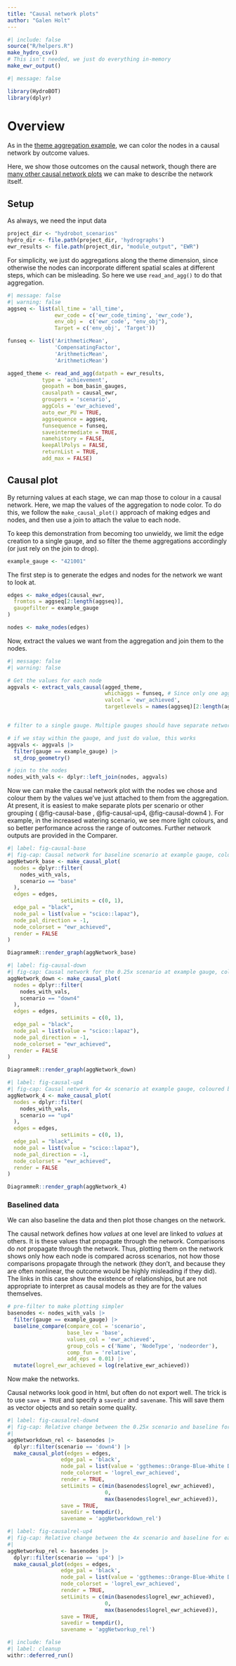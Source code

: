 ```yaml
---
title: "Causal network plots"
author: "Galen Holt"
---
```


```r
#| include: false
source("R/helpers.R")
make_hydro_csv()
# This isn't needed, we just do everything in-memory
make_ewr_output()
```

```r
#| message: false

library(HydroBOT)
library(dplyr)
```

# Overview

As in the [theme aggregation example](../aggregator/theme_agg.qmd), we can color the nodes in a causal network by outcome values.

Here, we show those outcomes on the causal network, though there are [many other causal network plots](../provided_data/causal_plots.qmd) we can make to describe the network itself.

## Setup

As always, we need the input data

```r
project_dir <- "hydrobot_scenarios"
hydro_dir <- file.path(project_dir, 'hydrographs')
ewr_results <- file.path(project_dir, "module_output", "EWR")
```

For simplicity, we just do aggregations along the theme dimension, since otherwise the nodes can incorporate different spatial scales at different steps, which can be misleading. So here we use `read_and_agg()` to do that aggregation.

```r
#| message: false
#| warning: false
aggseq <- list(all_time = 'all_time',
               ewr_code = c('ewr_code_timing', 'ewr_code'),
               env_obj =  c('ewr_code', "env_obj"),
               Target = c('env_obj', 'Target'))

funseq <- list('ArithmeticMean', 
               'CompensatingFactor',
               'ArithmeticMean',
               'ArithmeticMean')

agged_theme <- read_and_agg(datpath = ewr_results, 
           type = 'achievement',
           geopath = bom_basin_gauges,
           causalpath = causal_ewr,
           groupers = 'scenario',
           aggCols = 'ewr_achieved',
           auto_ewr_PU = TRUE,
           aggsequence = aggseq,
           funsequence = funseq,
           saveintermediate = TRUE,
           namehistory = FALSE,
           keepAllPolys = FALSE,
           returnList = TRUE,
           add_max = FALSE)

```

## Causal plot

By returning values at each stage, we can map those to colour in a causal network. Here, we map the values of the aggregation to node color. To do this, we follow the `make_causal_plot()` approach of making edges and nodes, and then use a join to attach the value to each node.

To keep this demonstration from becoming too unwieldy, we limit the edge creation to a single gauge, and so filter the theme aggregations accordingly (or just rely on the join to drop).

```r
example_gauge <- "421001"
```


The first step is to generate the edges and nodes for the network we want to look at.

```r

edges <- make_edges(causal_ewr,
  fromtos = aggseq[2:length(aggseq)],
  gaugefilter = example_gauge
)

nodes <- make_nodes(edges)
```

Now, extract the values we want from the aggregation and join them to the nodes.

```r
#| message: false
#| warning: false

# Get the values for each node
aggvals <- extract_vals_causal(agged_theme,
                               whichaggs = funseq, # Since only one agg function at each step
                               valcol = 'ewr_achieved',
                               targetlevels = names(aggseq)[2:length(aggseq)]) # don't use the first one, it's time at _timing 


# filter to a single gauge. Multiple gauges should have separate networks or otherwise split the gauge-specific nodes. And include the larger scales pertaining to that gauge.

# if we stay within the gauge, and just do value, this works
aggvals <- aggvals |> 
  filter(gauge == example_gauge) |> 
  st_drop_geometry()

# join to the nodes
nodes_with_vals <- dplyr::left_join(nodes, aggvals)
```

Now we can make the causal network plot with the nodes we chose and colour them by the values we've just attached to them from the aggregation. At present, it is easiest to make separate plots per scenario or other grouping ( @fig-causal-base , @fig-causal-up4, @fig-causal-down4 ). For example, in the increased watering scenario, we see more light colours, and so better performance across the range of outcomes. Further network outputs are provided in the Comparer.

```r
#| label: fig-causal-base
#| fig-cap: Causal network for baseline scenario at example gauge, coloured by proportion passing at each node, e.g. Arithmetic Means at every step. Light yellow is 0, dark blue is 1.
aggNetwork_base <- make_causal_plot(
  nodes = dplyr::filter(
    nodes_with_vals,
    scenario == "base"
  ),
  edges = edges,
                 setLimits = c(0, 1),
  edge_pal = "black",
  node_pal = list(value = "scico::lapaz"),
  node_pal_direction = -1,
  node_colorset = "ewr_achieved",
  render = FALSE
)

DiagrammeR::render_graph(aggNetwork_base)
```

```r
#| label: fig-causal-down
#| fig-cap: Causal network for the 0.25x scenario at example gauge, coloured by proportion passing at each node, e.g. Arithmetic Means at every step. Light yellow is 0, dark blue is 1.
aggNetwork_down <- make_causal_plot(
  nodes = dplyr::filter(
    nodes_with_vals,
    scenario == "down4"
  ),
  edges = edges,
                 setLimits = c(0, 1),
  edge_pal = "black",
  node_pal = list(value = "scico::lapaz"),
  node_pal_direction = -1,
  node_colorset = "ewr_achieved",
  render = FALSE
)

DiagrammeR::render_graph(aggNetwork_down)
```


```r
#| label: fig-causal-up4
#| fig-cap: Causal network for 4x scenario at example gauge, coloured by proportion passing at each node, e.g. Arithmetic Means at every step.Light yellow is 0, dark blue is 1.
aggNetwork_4 <- make_causal_plot(
  nodes = dplyr::filter(
    nodes_with_vals,
    scenario == "up4"
  ),
  edges = edges,
                 setLimits = c(0, 1),
  edge_pal = "black",
  node_pal = list(value = "scico::lapaz"),
  node_pal_direction = -1,
  node_colorset = "ewr_achieved",
  render = FALSE
)

DiagrammeR::render_graph(aggNetwork_4)
```

### Baselined data

We can also baseline the data and then plot those changes on the network.

::: callout-caution
The causal network defines how *values* at one level are linked to *values* at others. It is these values that propagate through the network. Comparisons do *not* propagate through the network. Thus, plotting them on the network shows only how each node is compared across scenarios, not how those comparisons propagate through the network (they don't, and because they are often nonlinear, the outcome would be highly misleading if they did). The links in this case show the existence of relationships, but are not appropriate to interpret as causal models as they are for the values themselves.
:::

```r
# pre-filter to make plotting simpler
basenodes <- nodes_with_vals |> 
  filter(gauge == example_gauge) |> 
  baseline_compare(compare_col = 'scenario', 
                   base_lev = 'base',
                   values_col = 'ewr_achieved',
                   group_cols = c('Name', 'NodeType', 'nodeorder'),
                   comp_fun = 'relative',
                   add_eps = 0.01) |>
  mutate(logrel_ewr_achieved = log(relative_ewr_achieved))
```

Now make the networks.

::: callout-tip
Causal networks look good in html, but often do not export well. The trick is to use `save = TRUE` and specify a `savedir` and `savename`. This will save them as vector objects and so retain some quality.
:::

```r
#| label: fig-causalrel-down4
#| fig-cap: Relative change between the 0.25x scenario and baseline for each node in the causal network. Blue indicates increases, white is no change, and orange is decrease.
#| 
aggNetworkdown_rel <- basenodes |>
  dplyr::filter(scenario == 'down4') |>
  make_causal_plot(edges = edges,
                 edge_pal = 'black',
                 node_pal = list(value = 'ggthemes::Orange-Blue-White Diverging'),
                 node_colorset = 'logrel_ewr_achieved',
                 render = TRUE,
                 setLimits = c(min(basenodes$logrel_ewr_achieved),
                               0,
                               max(basenodes$logrel_ewr_achieved)),
                 save = TRUE,
                 savedir = tempdir(),
                 savename = 'aggNetworkdown_rel')
```



```r
#| label: fig-causalrel-up4
#| fig-cap: Relative change between the 4x scenario and baseline for each node in the causal network. Blue indicates increases, white is no change, and orange is decrease.
#| 
aggNetworkup_rel <- basenodes |>
  dplyr::filter(scenario == 'up4') |>
  make_causal_plot(edges = edges,
                 edge_pal = 'black',
                 node_pal = list(value = 'ggthemes::Orange-Blue-White Diverging'),
                 node_colorset = 'logrel_ewr_achieved',
                 render = TRUE,
                 setLimits = c(min(basenodes$logrel_ewr_achieved),
                               0,
                               max(basenodes$logrel_ewr_achieved)),
                 save = TRUE,
                 savedir = tempdir(),
                 savename = 'aggNetworkup_rel')

```


```r
#| include: false
#| label: cleanup
withr::deferred_run()
```
